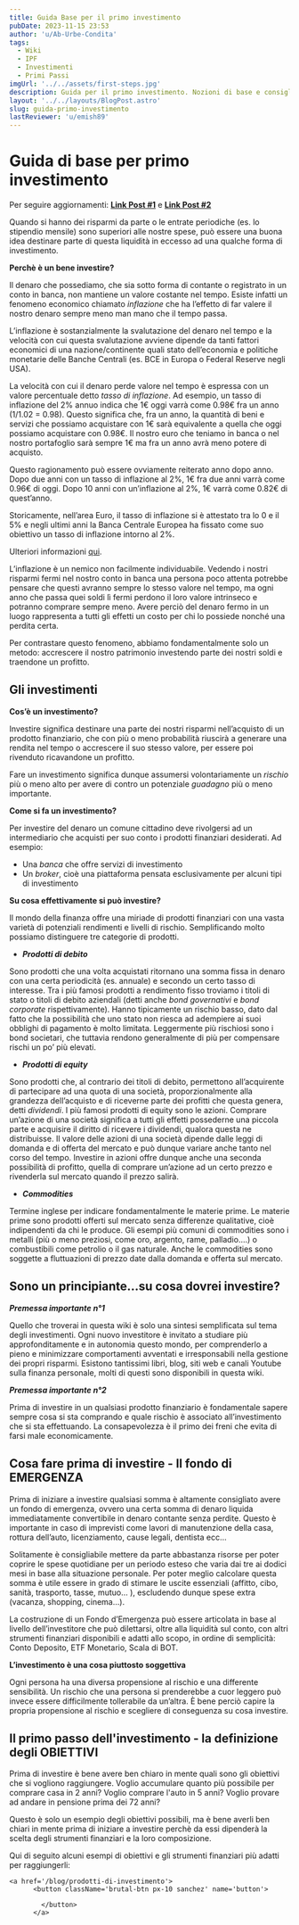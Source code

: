 ```yaml
---
title: Guida Base per il primo investimento
pubDate: 2023-11-15 23:53
author: 'u/Ab-Urbe-Condita'
tags:
  - Wiki
  - IPF
  - Investimenti
  - Primi Passi
imgUrl: '../../assets/first-steps.jpg'
description: Guida per il primo investimento. Nozioni di base e consigli per iniziare a investire e capire gli strumenti finanziari.
layout: '../../layouts/BlogPost.astro'
slug: guida-primo-investimento
lastReviewer: 'u/emish89'
---
```


# **Guida di base per primo investimento**

Per seguire aggiornamenti: [**Link Post #1**](https://www.reddit.com/r/ItaliaPersonalFinance/comments/m1w5l6/guida_base_per_il_primo_investimento/) e [**Link Post #2**](https://www.reddit.com/r/ItaliaPersonalFinance/comments/m5og9u/lista_etf_comuni_e_portafogli_di_esempio_per/)

Quando si hanno dei risparmi da parte o le entrate periodiche (es. lo stipendio mensile) sono superiori alle nostre spese,
può essere una buona idea destinare parte di questa liquidità in eccesso ad una qualche forma di investimento.

**Perchè è un bene investire?**

Il denaro che possediamo, che sia sotto forma di contante o registrato in un conto in banca, non mantiene un valore costante nel tempo.
Esiste infatti un fenomeno economico chiamato _inflazione_ che ha l’effetto di far valere il nostro denaro sempre meno man mano che il tempo passa.

L’inflazione è sostanzialmente la svalutazione del denaro nel tempo e la velocità con cui questa svalutazione avviene dipende
da tanti fattori economici di una nazione/continente quali stato dell’economia e politiche monetarie delle Banche Centrali (es. BCE in Europa o Federal Reserve negli USA).

La velocità con cui il denaro perde valore nel tempo è espressa con un valore percentuale detto _tasso di inflazione_.
Ad esempio, un tasso di inflazione del 2% annuo indica che 1€ oggi varrà come 0.98€ fra un anno (1/1.02 = 0.98).
Questo significa che, fra un anno, la quantità di beni e servizi che possiamo acquistare con 1€ sarà equivalente a quella che oggi possiamo acquistare con 0.98€.
Il nostro euro che teniamo in banca o nel nostro portafoglio sarà sempre 1€ ma fra un anno avrà meno potere di acquisto.

Questo ragionamento può essere ovviamente reiterato anno dopo anno.
Dopo due anni con un tasso di inflazione al 2%, 1€ fra due anni varrà come 0.96€ di oggi.
Dopo 10 anni con un’inflazione al 2%, 1€ varrà come 0.82€ di quest’anno.

Storicamente, nell’area Euro, il tasso di inflazione si è attestato tra lo 0 e il 5%
e negli ultimi anni la Banca Centrale Europea ha fissato come suo obiettivo un tasso di inflazione intorno al 2%.

Ulteriori informazioni [qui](https://www.inflation.eu/en/inflation-rates/europe/historic-inflation/hicp-inflation-europe.aspx).

L’inflazione è un nemico non facilmente individuabile.
Vedendo i nostri risparmi fermi nel nostro conto in banca una persona poco attenta potrebbe pensare che questi avranno sempre lo stesso valore nel tempo,
ma ogni anno che passa quei soldi lì fermi perdono il loro valore intrinseco e potranno comprare sempre meno.
Avere perciò del denaro fermo in un luogo rappresenta a tutti gli effetti un costo per chi lo possiede nonché una perdita certa.

Per contrastare questo fenomeno, abbiamo fondamentalmente solo un metodo: accrescere il nostro patrimonio investendo parte dei nostri soldi e traendone un profitto.

## Gli investimenti

**Cos’è un investimento?**

Investire significa destinare una parte dei nostri risparmi nell’acquisto di un prodotto finanziario,
che con più o meno probabilità riuscirà a generare una rendita nel tempo o accrescere il suo stesso valore, per essere poi rivenduto ricavandone un profitto.

Fare un investimento significa dunque assumersi volontariamente un _rischio_ più o meno alto per avere di contro un potenziale _guadagno_ più o meno importante.

**Come si fa un investimento?**

Per investire del denaro un comune cittadino deve rivolgersi ad un intermediario che acquisti per suo conto i prodotti finanziari desiderati. Ad esempio:

- Una _banca_ che offre servizi di investimento
- Un _broker_, cioè una piattaforma pensata esclusivamente per alcuni tipi di investimento

**Su cosa effettivamente si può investire?**

Il mondo della finanza offre una miriade di prodotti finanziari con una vasta varietà di potenziali rendimenti e livelli di rischio.
Semplificando molto possiamo distinguere tre categorie di prodotti.

- **_Prodotti di debito_**

Sono prodotti che una volta acquistati ritornano una somma fissa in denaro con una certa periodicità (es. annuale) e secondo un certo tasso di interesse. Tra i più famosi prodotti a rendimento fisso troviamo i titoli di stato o titoli di debito aziendali (detti anche _bond governativi_ e _bond corporate_ rispettivamente). Hanno tipicamente un rischio basso, dato dal fatto che la possibilità che uno stato non riesca ad adempiere ai suoi obblighi di pagamento è molto limitata. Leggermente più rischiosi sono i bond societari, che tuttavia rendono generalmente di più per compensare rischi un po’ più elevati.

- **_Prodotti di equity_**

Sono prodotti che, al contrario dei titoli di debito, permettono all’acquirente di partecipare ad una quota di una società, proporzionalmente alla grandezza dell’acquisto
e di riceverne parte dei profitti che questa genera, detti _dividendi_.
I più famosi prodotti di equity sono le azioni.
Comprare un’azione di una società significa a tutti gli effetti possederne una piccola parte e acquisire il diritto di ricevere i dividendi, qualora questa ne distribuisse.
Il valore delle azioni di una società dipende dalle leggi di domanda e di offerta del mercato e può dunque variare anche tanto nel corso del tempo.
Investire in azioni offre dunque anche una seconda possibilità di profitto, quella di comprare un’azione ad un certo prezzo e rivenderla sul mercato quando il prezzo salirà.

- **_Commodities_**

Termine inglese per indicare fondamentalmente le materie prime. Le materie prime sono prodotti offerti sul mercato senza differenze qualitative, cioè indipendenti da chi le produce.
Gli esempi più comuni di commodities sono i metalli (più o meno preziosi, come oro, argento, rame, palladio....) o combustibili come petrolio o il gas naturale.
Anche le commodities sono soggette a fluttuazioni di prezzo date dalla domanda e offerta sul mercato.

## Sono un principiante...su cosa dovrei investire?

**_Premessa importante n°1_**

Quello che troverai in questa wiki è solo una sintesi semplificata sul tema degli investimenti.
Ogni nuovo investitore è invitato a studiare più approfonditamente e in autonomia questo mondo,
per comprenderlo a pieno e minimizzare comportamenti avventati e irresponsabili nella gestione dei propri risparmi.
Esistono tantissimi libri, blog, siti web e canali Youtube sulla finanza personale, molti di questi sono disponibili in questa wiki.

**_Premessa importante n°2_**

Prima di investire in un qualsiasi prodotto finanziario è fondamentale sapere sempre cosa si sta comprando e quale rischio è associato all’investimento che si sta effettuando.
La consapevolezza è il primo dei freni che evita di farsi male economicamente.

## Cosa fare prima di investire - Il fondo di EMERGENZA

Prima di iniziare a investire qualsiasi somma è altamente consigliato avere un fondo di emergenza,
ovvero una certa somma di denaro liquida immediatamente convertibile in denaro contante senza perdite.
Questo è importante in caso di imprevisti come lavori di manutenzione della casa, rottura dell’auto, licenziamento, cause legali, dentista ecc…

Solitamente è consigliabile mettere da parte abbastanza risorse per poter coprire le spese quotidiane per un periodo esteso che varia dai tre ai dodici mesi in base alla situazione personale.
Per poter meglio calcolare questa somma è utile essere in grado di stimare le uscite essenziali (affitto, cibo, sanità, trasporto, tasse, mutuo… ),
escludendo dunque spese extra (vacanza, shopping, cinema…).

La costruzione di un Fondo d’Emergenza può essere articolata in base al livello dell’investitore che può dilettarsi, oltre alla liquidità sul conto,
con altri strumenti finanziari disponibili e adatti allo scopo, in ordine di semplicità: Conto Deposito, ETF Monetario, Scala di BOT.

**L’investimento è una cosa piuttosto soggettiva**

Ogni persona ha una diversa propensione al rischio e una differente sensibilità. Un rischio che una persona si prenderebbe a cuor leggero può invece essere difficilmente tollerabile da un’altra.
È bene perciò capire la propria propensione al rischio e scegliere di conseguenza su cosa investire.

## Il primo passo dell'investimento - la definizione degli OBIETTIVI

Prima di investire è bene avere ben chiaro in mente quali sono gli obiettivi che si vogliono raggiungere.
Voglio accumulare quanto più possibile per comprare casa in 2 anni? Voglio comprare l'auto in 5 anni? Voglio provare ad andare in pensione prima dei 72 anni?

Questo è solo un esempio degli obiettivi possibili,
ma è bene averli ben chiari in mente prima di iniziare a investire perchè da essi dipenderà la scelta degli strumenti finanziari e la loro composizione.

Qui di seguito alcuni esempi di obiettivi e gli strumenti finanziari più adatti per raggiungerli:

    <a href='/blog/prodotti-di-investimento'>
          <button className='brutal-btn px-10 sanchez' name='button'>

            </button>
          </a>
